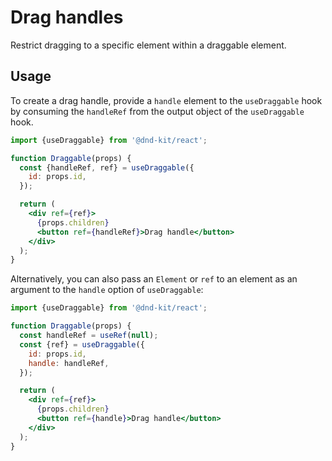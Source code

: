 

# Drag handles

Restrict dragging to a specific element within a draggable element.

<Preview id="modifier-hero" hero of={DragHandle} />

## Usage

To create a drag handle, provide a `handle` element to the `useDraggable` hook by consuming the `handleRef` from the output object of the `useDraggable` hook.

```jsx
import {useDraggable} from '@dnd-kit/react';

function Draggable(props) {
  const {handleRef, ref} = useDraggable({
    id: props.id,
  });

  return (
    <div ref={ref}>
      {props.children}
      <button ref={handleRef}>Drag handle</button>
    </div>
  );
}
```

Alternatively, you can also pass an `Element` or `ref` to an element as an argument to the `handle` option of `useDraggable`:

```jsx
import {useDraggable} from '@dnd-kit/react';

function Draggable(props) {
  const handleRef = useRef(null);
  const {ref} = useDraggable({
    id: props.id,
    handle: handleRef,
  });

  return (
    <div ref={ref}>
      {props.children}
      <button ref={handle}>Drag handle</button>
    </div>
  );
}
```
